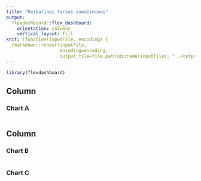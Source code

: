 ```yaml
---
title: "Reikalingi taršos sumažinimai"
output: 
  flexdashboard::flex_dashboard:
    orientation: columns
    vertical_layout: fill
knit: (function(inputFile, encoding) { 
  rmarkdown::render(inputFile,
                    encoding=encoding, 
                    output_file=file.path(dirname(inputFile), "../output/", 'ataskaita.html')) })
---
```


```r
library(flexdashboard)
```

Column {data-width=650}
-----------------------------------------------------------------------

### Chart A

```r

```

Column {data-width=350}
-----------------------------------------------------------------------

### Chart B

```r

```

### Chart C

```r

```

